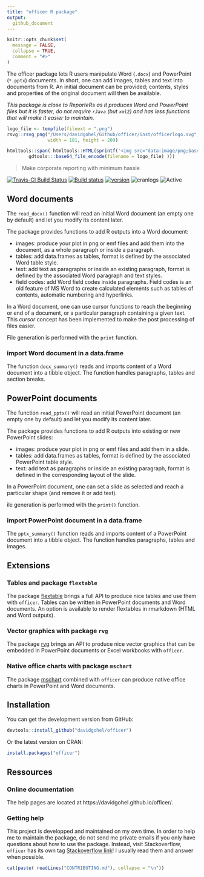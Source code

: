 ```yaml
---
title: "officer R package"
output:
  github_document
---
```


<!-- README.md is generated from README.Rmd. Please edit that file -->

```r
knitr::opts_chunk$set(
  message = FALSE,
  collapse = TRUE,
  comment = "#>"
)
```

The officer package lets R users manipulate Word (`.docx`) and 
PowerPoint (`*.pptx`) documents. In short, one can add images, 
tables and text into documents from R. An initial document can 
be provided; contents, styles and properties of the original 
document will then be available.

*This package is close to ReporteRs as it produces Word and PowerPoint files but it is faster, do not require `rJava` (but `xml2`) and has less functions that will make it easier to maintain.*

```r
logo_file <- tempfile(fileext = ".png")
rsvg::rsvg_png("/Users/davidgohel/Github/officer/inst/officerlogo.svg", file = logo_file, 
               width = 181, height = 209)

htmltools::span( htmltools::HTML(sprintf('<img src="data:image/png;base64,%s"/>',
        gdtools:::base64_file_encode(filename = logo_file) )))
```

> Make corporate reporting with minimum hassle

[![Travis-CI Build Status](https://travis-ci.org/davidgohel/officer.svg?branch=master)](https://travis-ci.org/davidgohel/officer)
[![Build status](https://ci.appveyor.com/api/projects/status/github/davidgohel/officer?branch=master)](https://ci.appveyor.com/project/davidgohel/officer/branch/master)
[![version](http://www.r-pkg.org/badges/version/officer)](https://CRAN.R-project.org/package=officer)
![cranlogs](http://cranlogs.r-pkg.org./badges/officer)
![Active](http://www.repostatus.org/badges/latest/active.svg)


## Word documents

The `read_docx()` function will read an initial Word document (an 
empty one by default) and let you modify its content later.

The package provides functions to add R outputs into a Word document:

* images: produce your plot in png or emf files and add them into the document, 
  as a whole paragraph or inside a paragraph.
* tables: add data.frames as tables, format is defined by the associated Word table style.
* text: add text as paragraphs or inside an existing paragraph, format is defined by the associated Word paragraph and text styles.
* field codes: add Word field codes inside paragraphs. Field codes is an old 
  feature of MS Word to create calculated elements such as tables of contents, 
  automatic numbering and hyperlinks.

In a Word document, one can use cursor functions to reach the
beginning or end of a document, or a particular paragraph containing a
given text. This *cursor* concept has been implemented to make the
post processing of files easier.

File generation is performed with the `print` function.

### import Word document in a data.frame

The function `docx_summary()` reads and imports content of a Word 
document into a tibble object. The function handles paragraphs, 
tables and section breaks.


## PowerPoint documents


The function `read_pptx()` will read an initial PowerPoint document 
(an empty one by default) and let you modify its content later.

The package provides functions to add R outputs into existing or new PowerPoint slides:

* images: produce your plot in png or emf files and add them in a slide.
* tables: add data.frames as tables, format is defined by the associated PowerPoint table style.
* text: add text as paragraphs or inside an existing paragraph, format is defined in the corresponding layout of the slide.

In a PowerPoint document, one can set a slide as selected and reach a particular shape (and remove it or add text). 

ile generation is performed with the `print()` function.

### import PowerPoint document in a data.frame

The `pptx_summary()` function reads and imports content of a PowerPoint 
document into a tibble object. The function handles paragraphs, tables and images.

## Extensions

### Tables and package `flextable`

The package [flextable](https://github.com/davidgohel/flextable) brings a full API to produce nice tables and use them with `officer`. Tables can be written in 
PowerPoint documents and Word documents. An option is available to render 
flextables in rmarkdown (HTML and Word outputs).

### Vector graphics with package `rvg`

The package [rvg](https://github.com/davidgohel/rvg) brings an API to produce nice vector graphics that can be embedded in PowerPoint documents or Excel workbooks with `officer`.

### Native office charts with package `mschart`

The package [mschart](https://github.com/ardata-fr/mschart) combined with `officer` can 
produce native office charts in PowerPoint and Word documents.


## Installation

You can get the development version from GitHub:

```r
devtools::install_github("davidgohel/officer")
```

Or the latest version on CRAN:

```r
install.packages("officer")
```

## Ressources

### Online documentation

The help pages are located at https://davidgohel.github.io/officer/.

### Getting help

This project is developped and maintained on my own time. In order to help me to maintain the 
package, do not send me private emails if you only have questions about how to use the package.
Instead, visit Stackoverflow, `officer` has its own tag [Stackoverflow link](http://stackoverflow.com/questions/tagged/officer)! 
I usually read them and answer when possible. 

```r
cat(paste( readLines("CONTRIBUTING.md"), collapse = "\n"))
```

